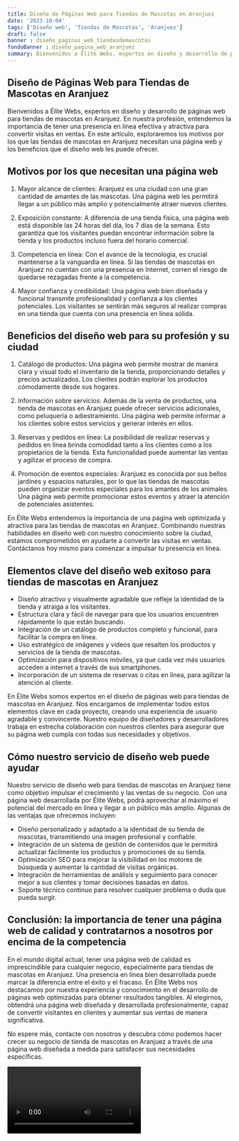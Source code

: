 ```yaml
---
title: Diseño de Páginas Web para Tiendas de Mascotas en Aranjuez
date: '2023-10-04'
tags: ['Diseño web', 'Tiendas de Mascotas', 'Aranjuez']
draft: false
banner : diseño_paginas_web_tiendasdemascotas
fondoBanner : diseño_pagina_web_aranjuez
summary: Bienvenidos a Élite Webs, expertos en diseño y desarrollo de páginas web para tiendas de mascotas en Aranjuez. En nuestra profesión, entendemos la importancia de tener una presencia en línea efectiva y atractiva para convertir visitas en ventas. En este artículo, exploraremos los motivos por los que las tiendas de mascotas en Aranjuez necesitan una página web y los beneficios que el diseño web les puede ofrecer.
---
```


## Diseño de Páginas Web para Tiendas de Mascotas en Aranjuez

Bienvenidos a Élite Webs, expertos en diseño y desarrollo de páginas web para tiendas de mascotas en Aranjuez. En nuestra profesión, entendemos la importancia de tener una presencia en línea efectiva y atractiva para convertir visitas en ventas. En este artículo, exploraremos los motivos por los que las tiendas de mascotas en Aranjuez necesitan una página web y los beneficios que el diseño web les puede ofrecer.

## Motivos por los que necesitan una página web

1. Mayor alcance de clientes: Aranjuez es una ciudad con una gran cantidad de amantes de las mascotas. Una página web les permitirá llegar a un público más amplio y potencialmente atraer nuevos clientes.

2. Exposición constante: A diferencia de una tienda física, una página web está disponible las 24 horas del día, los 7 días de la semana. Esto garantiza que los visitantes puedan encontrar información sobre la tienda y los productos incluso fuera del horario comercial.

3. Competencia en línea: Con el avance de la tecnología, es crucial mantenerse a la vanguardia en línea. Si las tiendas de mascotas en Aranjuez no cuentan con una presencia en Internet, corren el riesgo de quedarse rezagadas frente a la competencia.

4. Mayor confianza y credibilidad: Una página web bien diseñada y funcional transmite profesionalidad y confianza a los clientes potenciales. Los visitantes se sentirán más seguros al realizar compras en una tienda que cuenta con una presencia en línea sólida.

## Beneficios del diseño web para su profesión y su ciudad

1. Catálogo de productos: Una página web permite mostrar de manera clara y visual todo el inventario de la tienda, proporcionando detalles y precios actualizados. Los clientes podrán explorar los productos cómodamente desde sus hogares.

2. Información sobre servicios: Además de la venta de productos, una tienda de mascotas en Aranjuez puede ofrecer servicios adicionales, como peluquería o adiestramiento. Una página web permite informar a los clientes sobre estos servicios y generar interés en ellos.

3. Reservas y pedidos en línea: La posibilidad de realizar reservas y pedidos en línea brinda comodidad tanto a los clientes como a los propietarios de la tienda. Esta funcionalidad puede aumentar las ventas y agilizar el proceso de compra.

4. Promoción de eventos especiales: Aranjuez es conocida por sus bellos jardines y espacios naturales, por lo que las tiendas de mascotas pueden organizar eventos especiales para los amantes de los animales. Una página web permite promocionar estos eventos y atraer la atención de potenciales asistentes.

En Élite Webs entendemos la importancia de una página web optimizada y atractiva para las tiendas de mascotas en Aranjuez. Combinando nuestras habilidades en diseño web con nuestro conocimiento sobre la ciudad, estamos comprometidos en ayudarte a convertir las visitas en ventas. Contáctanos hoy mismo para comenzar a impulsar tu presencia en línea.

<GifSeo />

<Cta />

## Elementos clave del diseño web exitoso para tiendas de mascotas en Aranjuez

- Diseño atractivo y visualmente agradable que refleje la identidad de la tienda y atraiga a los visitantes.
- Estructura clara y fácil de navegar para que los usuarios encuentren rápidamente lo que están buscando.
- Integración de un catálogo de productos completo y funcional, para facilitar la compra en línea.
- Uso estratégico de imágenes y vídeos que resalten los productos y servicios de la tienda de mascotas.
- Optimización para dispositivos móviles, ya que cada vez más usuarios acceden a internet a través de sus smartphones.
- Incorporación de un sistema de reservas o citas en línea, para agilizar la atención al cliente.

En Élite Webs somos expertos en el diseño de páginas web para tiendas de mascotas en Aranjuez. Nos encargamos de implementar todos estos elementos clave en cada proyecto, creando una experiencia de usuario agradable y convincente. Nuestro equipo de diseñadores y desarrolladores trabaja en estrecha colaboración con nuestros clientes para asegurar que su página web cumpla con todas sus necesidades y objetivos.

## Cómo nuestro servicio de diseño web puede ayudar

Nuestro servicio de diseño web para tiendas de mascotas en Aranjuez tiene como objetivo impulsar el crecimiento y las ventas de su negocio. Con una página web desarrollada por Élite Webs, podrá aprovechar al máximo el potencial del mercado en línea y llegar a un público más amplio. Algunas de las ventajas que ofrecemos incluyen:

- Diseño personalizado y adaptado a la identidad de su tienda de mascotas, transmitiendo una imagen profesional y confiable.
- Integración de un sistema de gestión de contenidos que le permitirá actualizar fácilmente los productos y promociones de su tienda.
- Optimización SEO para mejorar la visibilidad en los motores de búsqueda y aumentar la cantidad de visitas orgánicas.
- Integración de herramientas de análisis y seguimiento para conocer mejor a sus clientes y tomar decisiones basadas en datos.
- Soporte técnico continuo para resolver cualquier problema o duda que pueda surgir.

## Conclusión: la importancia de tener una página web de calidad y contratarnos a nosotros por encima de la competencia

En el mundo digital actual, tener una página web de calidad es imprescindible para cualquier negocio, especialmente para tiendas de mascotas en Aranjuez. Una presencia en línea bien desarrollada puede marcar la diferencia entre el éxito y el fracaso. En Élite Webs nos destacamos por nuestra experiencia y conocimiento en el desarrollo de páginas web optimizadas para obtener resultados tangibles. Al elegirnos, obtendrá una página web diseñada y desarrollada profesionalmente, capaz de convertir visitantes en clientes y aumentar sus ventas de manera significativa.

No espere más, contacte con nosotros y descubra cómo podemos hacer crecer su negocio de tienda de mascotas en Aranjuez a través de una página web diseñada a medida para satisfacer sus necesidades específicas.

<Video />

<CtaBot job='Tiendas de Mascotas' city='Aranjuez'/>

<Gmaps query='Aranjuez+españa+maps' />